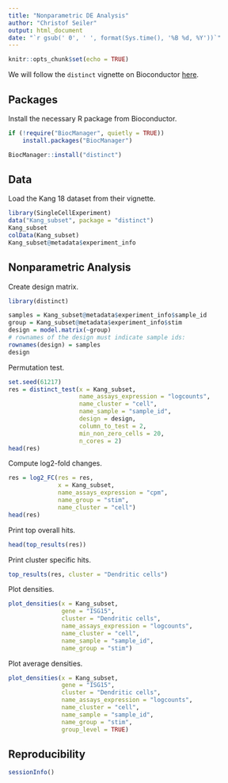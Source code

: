 ```yaml
---
title: "Nonparametric DE Analysis"
author: "Christof Seiler"
output: html_document
date: "`r gsub(' 0', ' ', format(Sys.time(), '%B %d, %Y'))`"
---
```


```r
knitr::opts_chunk$set(echo = TRUE)
```

We will follow the `distinct` vignette on Bioconductor [here](https://bioconductor.org/packages/release/bioc/vignettes/distinct/inst/doc/distinct.html).

## Packages

Install the necessary R package from Bioconductor.

```r
if (!require("BiocManager", quietly = TRUE))
    install.packages("BiocManager")

BiocManager::install("distinct")
```

## Data

Load the Kang 18 dataset from their vignette.

```r
library(SingleCellExperiment)
data("Kang_subset", package = "distinct")
Kang_subset
colData(Kang_subset)
Kang_subset@metadata$experiment_info
```

## Nonparametric Analysis

Create design matrix.

```r
library(distinct)

samples = Kang_subset@metadata$experiment_info$sample_id
group = Kang_subset@metadata$experiment_info$stim
design = model.matrix(~group)
# rownames of the design must indicate sample ids:
rownames(design) = samples
design
```

Permutation test.

```r
set.seed(61217)
res = distinct_test(x = Kang_subset, 
                    name_assays_expression = "logcounts",
                    name_cluster = "cell",
                    name_sample = "sample_id",
                    design = design,
                    column_to_test = 2,
                    min_non_zero_cells = 20,
                    n_cores = 2)
head(res)
```

Compute log2-fold changes.

```r
res = log2_FC(res = res,
              x = Kang_subset, 
              name_assays_expression = "cpm",
              name_group = "stim",
              name_cluster = "cell")
head(res)
```

Print top overall hits.

```r
head(top_results(res))
```

Print cluster specific hits.

```r
top_results(res, cluster = "Dendritic cells")
```

Plot densities.

```r
plot_densities(x = Kang_subset,
               gene = "ISG15",
               cluster = "Dendritic cells",
               name_assays_expression = "logcounts",
               name_cluster = "cell",
               name_sample = "sample_id",
               name_group = "stim")
```

Plot average densities.

```r
plot_densities(x = Kang_subset,
               gene = "ISG15",
               cluster = "Dendritic cells",
               name_assays_expression = "logcounts",
               name_cluster = "cell",
               name_sample = "sample_id",
               name_group = "stim",
               group_level = TRUE)
```

## Reproducibility

```r
sessionInfo()
```
